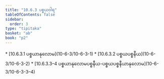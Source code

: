 ```yaml
---
title: "10.6.3 ပစ္စယဝါရ"
tableOfContents: false
sidebar:
  order: 3
type: "tipitaka"
basket: "ab"
book: "p2"
---
```



<DynamicBreadcrumb />



<TableOfContents book="p2" section="10.6.3">
* [10.6.3.1 ပစ္စယာနုလောမ](10-6-3/10-6-3-1)
* [10.6.3.2 ပစ္စယပစ္စနီယ](10-6-3/10-6-3-2)
* [10.6.3.3–4 ပစ္စယာနုလောမပစ္စနီယ-ပစ္စယပစ္စနီယာနုလောမ](10-6-3/10-6-3-3–4)
</TableOfContents>